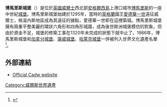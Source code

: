 {{noteTA
|G1=UK Places
}}
{{Infobox military installation
| name         = Beaumaris Castle
| location     = [[威爾斯|威爾斯]][[博马里斯|博马里斯]]
| map_type     = 
| map_alt      = 
| map_caption  = 
| map_size     = 200
| coordinates  = {{coord|53.2648|-4.0897|type:landmark|display=inline,title}}
| image        = Beaumaris aerial.jpg
| image_size   = 300px
| caption      = 城堡鳥瞰圖
| type         = [[集中式城堡|集中式城堡]]
| code         = 
| built        = 1295–c.1330
| builder      = [[James_of_St_George|James of St George]]<br>Nicolas de Derneford
| materials    = [[石灰|石灰]]，[[砂岩|砂岩]]和[[片岩|片岩]]
| height       = {{convert|36|ft}}
| used         = 
| demolished   = 
| condition    = 遺跡
| owner        = 
| controlled_by = [[Cadw|Cadw]]
| website      = [http://cadw.gov.wales/daysout/beaumaris-castle/?lang=en Cadw]
| garrison     = 
| commanders   = 
| occupants    = 
| battles      = 
| events       = Revolt of [[Owain_Glyndŵr|Owain Glyndŵr]] (1400–09) <br>[[English_Civil_War|English Civil War]] (1642–48)
| module       = {{Infobox designation list
  | embed = yes
  | designation1 = UK GRADE I
  | designation1_date = 
  }}
}}
'''博馬里斯城堡'''（{{lang-en|Beaumaris Castle}}）是位於[[英國|英國]][[威爾士|威爾士]]西北部[[安格爾西島|安格爾西島]]上港口城市[[博馬里斯|博馬里斯]]的一座中世紀[[城堡|城堡]]。博馬里斯城堡始建於1295年，當時的[[英格蘭王國|英格蘭]]國王[[愛德華一世|愛德華一世]]遠征威爾士，格溫內斯地區成為其遠征的據點，愛德華一世即在這裡築城。博馬里斯城堡擁有兩重平整美麗的環狀六角形和四角形城牆，成為後世歐洲城堡模仿的對象。但由於資金不足，城堡的修築工事在1320年未完成的狀態下就中止了。1986年，博馬里斯城堡和[[加拿分城堡|加拿分城堡]]、[[康威城堡|康威城堡]]、[[哈萊克城堡|哈萊克城堡]]一併被列入世界文化遺產名單<ref>{{cite web| url = http://whc.unesco.org/en/list/374/| title = Castles and Town Walls of King Edward in Gwynedd| accessdate = 22 September 2012| publisher = [[UNESCO|UNESCO]]| archive-date = 2018-07-09| archive-url = https://web.archive.org/web/20180709153559/http://whc.unesco.org/en/list/374| dead-url = no}}</ref>。

==外部連結==
{{Commons category|Beaumaris Castle}}
*[http://cadw.wales.gov.uk/daysout/beaumaris-castle/?lang=en Official Cadw website]{{Wayback|url=http://cadw.wales.gov.uk/daysout/beaumaris-castle/?lang=en |date=20120209051909 }}
{{英國世界遺產}}
[[Category:威爾斯世界遺產|Category:威爾斯世界遺產]]
